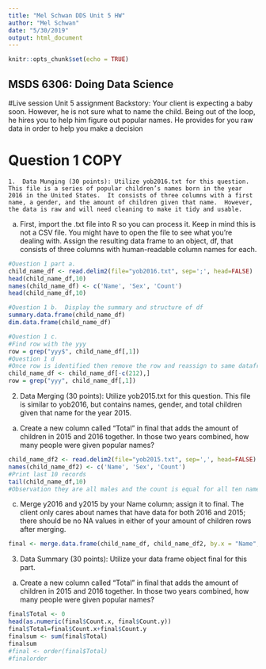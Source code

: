 ---
title: "Mel Schwan DDS Unit 5 HW"
author: "Mel Schwan"
date: "5/30/2019"
output: html_document
---

```{r setup, include=FALSE}
knitr::opts_chunk$set(echo = TRUE)
```

## MSDS 6306: Doing Data Science 
#Live session Unit 5 assignment
Backstory: Your client is expecting a baby soon.  However, he is not sure what to name the child.  Being out of the loop, he hires you to help him figure out popular names.  He provides for you raw data in order to help you make a decision

# Question 1 COPY 
	1.	Data Munging (30 points): Utilize yob2016.txt for this question. This file is a series of popular children’s names born in the year 2016 in the United States.  It consists of three columns with a first name, a gender, and the amount of children given that name.  However, the data is raw and will need cleaning to make it tidy and usable.
a.	First, import the .txt file into R so you can process it.  Keep in mind this is not a CSV file.  You might have to open the file to see what you’re dealing with.  Assign the resulting data frame to an object, df, that consists of three columns with human-readable column names for each.
 
	
	
```{r}

#Question 1 part a.
child_name_df <- read.delim2(file="yob2016.txt", sep=';', head=FALSE)
head(child_name_df,10)
names(child_name_df) <- c('Name', 'Sex', 'Count')
head(child_name_df,10)

#Question 1 b.	Display the summary and structure of df
summary.data.frame(child_name_df)
dim.data.frame(child_name_df)

#Question 1 c.
#Find row with the yyy
row = grep("yyy$", child_name_df[,1])
#Question 1 d
#Once row is identified then remove the row and reassign to same dataframe
child_name_df <- child_name_df[-c(212),]
row = grep("yyy", child_name_df[,1])

```
2.	Data Merging (30 points): Utilize yob2015.txt for this question.  This file is similar to yob2016, but contains names, gender, and total children given that name for the year 2015.

a.	Create a new column called “Total” in final that adds the amount of children in 2015 and 2016 together.  In those two years combined, how many people were given popular names?


```{r}

child_name_df2 <- read.delim2(file="yob2015.txt", sep=',', head=FALSE)
names(child_name_df2) <- c('Name', 'Sex', 'Count')
#Print last 10 records
tail(child_name_df,10)
#Observation they are all males and the count is equal for all ten names.

```
c.	Merge y2016 and y2015 by your Name column; assign it to final.  The client only cares about names that have data for both 2016 and 2015; there should be no NA values in either of your amount of children rows after merging.

```{r}

final <- merge.data.frame(child_name_df, child_name_df2, by.x = "Name", by.y = "Name", fall.x =FALSE, sort = TRUE )


```

3.	Data Summary (30 points): Utilize your data frame object final for this part.

a.	Create a new column called “Total” in final that adds the amount of children in 2015 and 2016 together.  In those two years combined, how many people were given popular names?

```{r}
final$Total <- 0
head(as.numeric(final$Count.x, final$Count.y))
final$Total=final$Count.x+final$Count.y
finalsum <- sum(final$Total)
finalsum
#final <- order(final$Total)
#finalorder




```